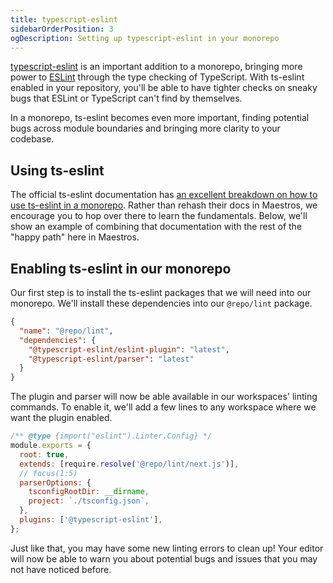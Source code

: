 ```yaml
---
title: typescript-eslint
sidebarOrderPosition: 3
ogDescription: Setting up typescript-eslint in your monorepo
---
```


[typescript-eslint](https://typescript-eslint.io) is an important addition to a monorepo, bringing more power to [ESLint](/monorepos/guardrails/eslint) through the type checking of TypeScript. With ts-eslint enabled in your repository, you'll be able to have tighter checks on sneaky bugs that ESLint or TypeScript can't find by themselves.

In a monorepo, ts-eslint becomes even more important, finding potential bugs across module boundaries and bringing more clarity to your codebase.

## Using ts-eslint

The official ts-eslint documentation has [an excellent breakdown on how to use ts-eslint in a monorepo](https://typescript-eslint.io/linting/typed-linting/monorepos/#one-tsconfigjson-per-package-and-an-optional-one-in-the-root). Rather than rehash their docs in Maestros, we encourage you to hop over there to learn the fundamentals. Below, we'll show an example of combining that documentation with the rest of the "happy path" here in Maestros.

## Enabling ts-eslint in our monorepo

Our first step is to install the ts-eslint packages that we will need into our monorepo. We'll install these dependencies into our `@repo/lint` package.

```json filename="tooling/eslint-config" note="You will likely want to set a specific version rather than latest."
{
  "name": "@repo/lint",
  "dependencies": {
    "@typescript-eslint/eslint-plugin": "latest",
    "@typescript-eslint/parser": "latest"
  }
}
```

The plugin and parser will now be able available in our workspaces' linting commands. To enable it, we'll add a few lines to any workspace where we want the plugin enabled.

```js filename="packages/ui/.eslintrc.js"
/** @type {import("eslint").Linter.Config} */
module.exports = {
  root: true,
  extends: [require.resolve('@repo/lint/next.js')],
  // focus(1:5)
  parserOptions: {
    tsconfigRootDir: __dirname,
    project: `./tsconfig.json`,
  },
  plugins: ['@typescript-eslint'],
};
```

Just like that, you may have some new linting errors to clean up! Your editor will now be able to warn you about potential bugs and issues that you may not have noticed before.
